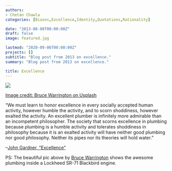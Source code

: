 ---
authors:
- Chetan Chawla
categories: [Biases,Excellence,Identity,Quotations,Rationality]

date: "2013-08-08T00:00:00Z"
draft: false
image: featured.jpg

lastmod: "2020-09-06T00:00:00Z" 
projects: []
subtitle: "Blog post from 2013 on excellence."
summary: "Blog post from 2013 on excellence."

title: Excellence
---

![](featured.jpg)

[Image credit: Bruce Warrington on Usplash](https://unsplash.com/photos/P8CGvIQB1uo)

"We must learn to honor excellence in every socially accepted human activity, however humble the activity, and to scorn shoddiness, however exalted the activity. An excellent plumber is infinitely more admirable than an incompetent philosopher. The society that scorns excellence in plumbing because plumbing is a humble activity and tolerates shoddiness in philosophy because it is an exalted activity will have neither good plumbing nor good philosophy. Neither its pipes nor its theories will hold water."

--[John Gardner, "Excellence"](https://www.pbs.org/johngardner/sections/writings.html)

PS: The beautiful pic above by [Bruce Warrington](https://unsplash.com/photos/P8CGvIQB1uo) shows the awesome plumbing inside a Lockheed SR-71 Blackbird engine.
